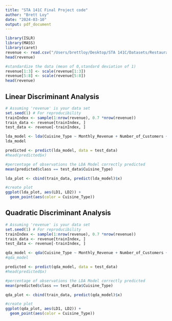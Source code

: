 ```yaml
---
title: "STA 141C Final Project code"
author: "Brett Loy"
date: "2024-03-10"
output: pdf_document
---
```


```r
library(ISLR)
library(MASS)
library(caret)
revenue <- read.csv("/Users/brettloy/Desktop/STA 141C/Datasets/Restaurant_revenue (1).csv")
head(revenue)
```

```r
#standardize the data (mean of 0,standard deviation of 1)
revenue[1:3] <- scale(revenue[1:3])
revenue[5:8] <- scale(revenue[5:8])
head(revenue)
```

## Linear Discriminant Analysis
```r

# Assuming 'revenue' is your data set
set.seed(1) # For reproducibility
trainIndex <- sample(1:nrow(revenue), 0.7 *nrow(revenue))
train_data <- revenue[trainIndex, ]
test_data <- revenue[-trainIndex, ]

lda_model <- lda(Cuisine_Type ~ Monthly_Revenue + Number_of_Customers + Menu_Price + Marketing_Spend + Average_Customer_Spending + Promotions + Reviews, data = train_data)
lda_model

predicted <- predict(lda_model, data = test_data)
#head(predicted$x)

#percentage of observations the LDA Model correctly predicted 
mean(predicted$class == test_data$Cuisine_Type)

lda_plot <- cbind(train_data, predict(lda_model)$x)

#create plot
ggplot(lda_plot, aes(LD1, LD2)) +
  geom_point(aes(color = Cuisine_Type))

```


## Quadratic Discriminant Analysis
```r
# Assuming 'revenue' is your data set
set.seed(1) # For reproducibility
trainIndex <- sample(1:nrow(revenue), 0.7 *nrow(revenue))
train_data <- revenue[trainIndex, ]
test_data <- revenue[-trainIndex, ]

qda_model <- qda(Cuisine_Type ~ Monthly_Revenue + Number_of_Customers + Menu_Price + Marketing_Spend + Average_Customer_Spending + Promotions + Reviews, data = train_data)
#qda_model

predicted <- predict(qda_model, data = test_data)
#head(predicted$x)

#percentage of observations the LDA Model correctly predicted 
mean(predicted$class == test_data$Cuisine_Type)

qda_plot <- cbind(train_data, predict(qda_model)$x)

#create plot
ggplot(qda_plot, aes(LD1, LD2)) +
  geom_point(aes(color = Cuisine_Type))
```


